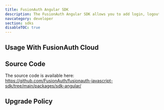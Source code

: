 ```yaml
---
title: FusionAuth Angular SDK
description: The FusionAuth Angular SDK allows you to add login, logout and registration functionality to your Angular application.
navcategory: developer
section: sdks
disableTOC: true
---
```


<RemoteContent url="https://raw.githubusercontent.com/FusionAuth/fusionauth-javascript-sdk/main/packages/sdk-angular/README.md"
               tags="forDocSite" />


## Usage With FusionAuth Cloud

<HostedBackendWarning />

## Source Code

The source code is available here: https://github.com/FusionAuth/fusionauth-javascript-sdk/tree/main/packages/sdk-angular/

## Upgrade Policy

<SdkUpgradePolicy/>
